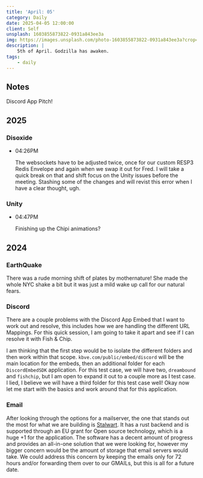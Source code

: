 ```yaml
---
title: 'April: 05'
category: Daily
date: 2025-04-05 12:00:00
client: Self
unsplash: 1603855873822-0931a843ee3a
img: https://images.unsplash.com/photo-1603855873822-0931a843ee3a?crop=entropy&cs=srgb&fm=jpg&ixid=MnwzNjM5Nzd8MHwxfHJhbmRvbXx8fHx8fHx8fDE2ODE3NDg2ODY&ixlib=rb-4.0.3&q=85
description: |
    5th of April. Godzilla has awaken.
tags:
    - daily
---
```



## Notes

Discord App Pitch!


## 2025

### Disoxide

-   04:26PM

    The websockets have to be adjusted twice, once for our custom RESP3 Redis Envelope and again when we swap it out for Fred.
    I will take a quick break on that and shift focus on the Unity issues before the meeting.
    Stashing some of the changes and will revist this error when I have a clear thought, ugh.

### Unity

-   04:47PM

    Finishing up the Chipi animations?


## 2024


### EarthQuake

There was a rude morning shift of plates by mothernature!
She made the whole NYC shake a bit but it was just a mild wake up call for our natural fears.

### Discord

There are a couple problems with the Discord App Embed that I want to work out and resolve, this includes how we are handling the different URL Mappings.
For this quick session, I am going to take it apart and see if I can resolve it with Fish & Chip.

I am thinking that the first step would be to isolate the different folders and then work within that scope.
`kbve.com/public/embed/discord` will be the main location for the embeds, then an additional folder for each `DiscordEmbedSDK` application.
For this test case, we will have two, `dreambound` and `fishchip`, but I am open to expand it out to a couple more as I test case.
I lied, I believe we will have a third folder for this test case well! Okay now let me start with the basics and work around that for this application.

### Email

After looking through the options for a mailserver, the one that stands out the most for what we are building is [Stalwart](https://github.com/stalwartlabs/mail-server).
It has a rust backend and is supported through an EU grant for Open source technology, which is a huge +1 for the application.
The software has a decent amount of progress and provides an all-in-one solution that we were looking for, however my bigger concern would be the amount of storage that email servers would take.
We could address this concern by keeping the emails only for 72 hours and/or forwarding them over to our GMAILs, but this is all for a future date.
